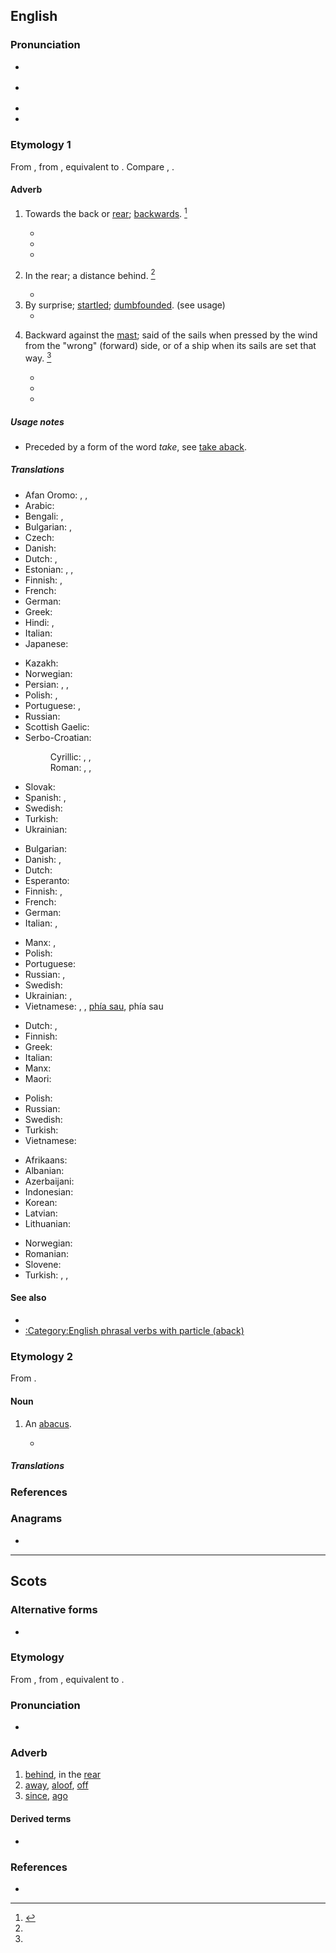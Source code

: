 ==English==

===Pronunciation===
* {{a|RP}} {{IPA|en|/əˈbæk/}}
* {{a|GenAm}} {{IPA|en|/əˈbæk/}}
* {{audio|en|en-us-aback.ogg|Audio (US)}}
* {{rhymes|en|æk|s=2}}

===Etymology 1===
From {{inh|en|enm|abak}}, from {{inh|en|ang|onbæc}}, equivalent to {{prefix|en|a|gloss1=towards|back}}. Compare {{cog|fy|tebek||aback|pos=adverb|lit=to/at back}}, {{cog|sv|tillbaka}} {{gloss|idem.}}.

====Adverb====
{{en-adv|-}}

# {{lb|en|archaic}} Towards the back or [[rear]]; [[backwards]]. {{defdate|First attested prior to 1150.}}<ref name=SOED>{{R:SOED5|page=2}}</ref>
#* {{quote-book|en|author=[[w:Geoffrey Chaucer|Geoffrey Chaucer]]|title=[[s:The Legend of Good Women/The Legend of Thisbe|The Legend of Good Women/The Legend of Thisbe]]|passage=Al blody, and therwith-al a-bak she sterte|date=c. 1380s}}
#* {{quote-book|en|year=1815|author=David Laurie|title=A Treatise on Finance, under which, the General Interests of the British Empire are Illustrated|location=Glasgow|publisher=Chapman|page=322|pageurl=https://books.google.com/books?id=Ym1NAAAAYAAJ&pg=PA322|passage=The mild, though licentious reign, of Louis the Sixteenth, threw France far '''aback''', in her ambitious career; but it gave birth to that revolution, wherein, her warlike propensities and territorial resources were unfolded with tenfold efficacy.}}
#* {{quote-book|en|year=1889|author=William Morris|title=A Tale of the House of the Wolfings and All the Kindreds of the Mark|location=London|publisher=Reeves & Turner|page=31|pageurl=https://books.google.com/books?id=Bjc1AAAAMAAJ&pg=PA31|passage=Then stopped, and bounded '''aback''', and away as if in fear, / That I saw her no more; then I wondered though sitting close anear / Was a she-wolf great and grisly.}}
# {{lb|en|archaic}} In the rear; a distance behind. {{defdate|First attested prior to 1150.}}<ref name=SOED/>
#* {{quote-book|en|year=1840|chapter=Proceedings of an Inquiry held at plantation Reliance, in the county of Essequibo|title=Papers Relative to the West Indies, 1841: British Guiana|location=London|publisher=H.M.S.O.|year_published=1841|page=201|pageurl=https://books.google.com/books?id=VXFbAAAAQAAJ&pg=PA201|passage=There are so many canes upon Reliance that the labourers could not cut those '''aback''', as they prefer cutting those in front. The cane fields '''aback''' were in cultivation last year.}}
# By surprise; [[startled]]; [[dumbfounded]]. (see usage)
#* {{quote-book|en|year=1808|title=The Post-Captain: A View of Naval Society and Manners|edition=3rd|location=London|publisher=Thomas Tegg|page=165|pageurl=https://books.google.com/books?id=TOw1AQAAMAAJ&pg=PA165|passage=I would rather board a hundred of the enemy's frigates, than steer my boat into a fleet of modest women, for a modest woman never fails to take me '''aback'''.}}
# {{lb|en|nautical}} Backward against the [[mast]]; said of the sails when pressed by the wind from the "wrong" (forward) side, or of a ship when its sails are set that way. {{defdate|First attested in the late 17<sup>th</sup> century.}}<ref name=SOED/>
#* {{quote-book|en|year=1757|author=Charles Fearne|title=The Trial of the Honourable Admiral John Byng, at a Court Martial|location=London|publisher=Manby, et al|page=89|pageurl=https://books.google.com/books?id=qyRDAAAAcAAJ&pg=PA89|passage=''Q.'' Was not the ''Trident'' at that time '''aback''' with one or more Top-sails? ''A.'' To the best of my Knowledge she had both Top-sails '''aback'''.}}
#* {{quote-book|en|year=1841|author=Benjamin J. Totten|title=Naval Text-book|location=Boston|publisher=Little & Brown|page=144|pageurl=https://books.google.com.au/books?id=w0VJAAAAYAAJ&pg=PA144|passage=As the anchor fetches her up, she will swing head to wind, bringing the head sails '''aback'''.}}
#* {{quote-book|en|year=2001|author=Russell Drumm|title=The Barque of Saviors|publisher=Houghton Mifflin|page=91|pageurl=https://books.google.com/books?id=NV2qz1dV5cQC&lpg=PT264&pg=PT110|passage=Then the sails on the mainmast were backing and we started getting stern way. ''Eagle'' was caught '''aback'''.}}

=====Usage notes=====
* {{sense|by surprise}} Preceded by a form of the word ''take'', see [[take aback]].

=====Translations=====
{{trans-top|backwards}}
* Afan Oromo: {{t+|om|rifachuu}}, {{t+|om|nahuu}}, {{t+|om|na'uu}}
* Arabic: {{t|ar|إِلَى اَلْخَلْف}}
* Bengali: {{t|bn|পেছন দিকে}}, {{t+|bn|অবাক}}
* Bulgarian: {{t+|bg|назад}}, {{t+|bg|заднишком}}
* Czech: {{t+|cs|zpět}}
* Danish: {{t|da|baglæns}}
* Dutch: {{t+|nl|achterwaarts}}, {{t+|nl|rugwaarts}}
* Estonian: {{t+|et|tagasi}}, {{t|et|tagaspidi}}, {{t|et|tagurpidi}}
* Finnish: {{t+|fi|takaisin}}, {{t+|fi|taaksepäin}}
* French: {{t+|fr|en arrière}}
* German: {{t+|de|rückwärts}}
* Greek: {{t|el|προς τα πίσω}}
* Hindi: {{t|hi|पीछ॓ की ओर}} {{qualifier|archaic}}, {{t|hi|बोचक्क}}
* Italian: {{t+|it|indietro}}
* Japanese: {{t+|ja|後方|alt=後方へ|tr=kōhō e}}
{{trans-mid}}
* Kazakh: {{t+|kk|артқа}}
* Norwegian: {{t+|no|bakk}}
* Persian: {{t|fa|جاخوردن}}, {{t+|fa|یکه خوردن}}, {{t|fa|غافلگیرشدن}}
* Polish: {{t+|pl|wstecz}}, {{t+|pl|do tyłu}}
* Portuguese: {{t+|pt|atrás}}, {{t|pt|[[para]] [[trás]]}}
* Russian: {{t+|ru|наза́д}}
* Scottish Gaelic: {{t|gd|air ais}}
* Serbo-Croatian:
*: Cyrillic: {{t|sh|у̀наза̄д}}, {{t|sh|на̏за̄д}}, {{t|sh|на̏тра̄г}}
*: Roman: {{t+|sh|ùnazād}}, {{t+|sh|nȁzād}}, {{t+|sh|nȁtrāg}}
* Slovak: {{t|sk|naspäť}}
* Spanish: {{t+|es|atrás}}, {{t|es|hacia atrás}}
* Swedish: {{t+|sv|bakåt}}
* Turkish: {{t|tr|geriye}}
* Ukrainian: {{t|uk|наза́д}}
{{trans-bottom}}

{{trans-top|in the rear}}
* Bulgarian: {{t+|bg|отзад}}
* Danish: {{t|da|bagi}}, {{t|da|bagved}}
* Dutch: {{t+|nl|achteraan}}
* Esperanto: {{t|eo|malantaŭen}}
* Finnish: {{t+|fi|takana}}, {{t+|fi|perässä}}
* French: {{t+|fr|derrière}}
* German: {{t+|de|hinten}}
* Italian: {{t+|it|dietro}}, {{t|it|[[di]] [[dietro]]}}
{{trans-mid}}
* Manx: {{t|gv|cooyl|alt=cooyl (aym, etc.)}}, {{t|gv|çheu choylloo|alt=çheu choylloo (jeem, etc.)}}
* Polish: {{t+|pl|z tyłu}}
* Portuguese: {{t+|pt|atrás}}
* Russian: {{t+|ru|сза́ди}}, {{t+|ru|позади́}}
* Swedish: {{t|sv|där bak}}
* Ukrainian: {{t|uk|поза́ду}}, {{t|uk|зза́ду}}
* Vietnamese: {{t+|vi|đằng sau}}, {{t|vi|lùi lại}}, {{t+|vi|trở lại}} [[phía sau]], {{t+|vi|về}} phía sau
{{trans-bottom}}

{{trans-top|said of sails pressed backward}}
* Dutch: {{t+|nl|bak}}, {{t|nl|met een kopwind}}
* Finnish: {{t+|fi|pakki|alt=pakilla}}
* Greek: {{t|el|προς τα πίσω}}
* Italian: {{t|it|[[a]] [[collo]]}}
* Manx: {{t|gv|ergooyl}}
* Maori: {{t|mi|kōpio}}
{{trans-mid}}
* Polish: {{t|pl|bieg wsteczny}}
* Russian: {{t|ru|[[про́тив]] [[ве́тра]]}}
* Swedish: {{t+|sv|back}}
* Turkish: {{t|tr|pupada}}
* Vietnamese: {{t-check|vi|[[bị]] [[thổi]] [[ép]] [[vào]] [[cột]] [[buồm]]}} {{attention|vi|2=was "[[bị]] [[thổi]] [[ép]] [[vào]] [[cột]] [[buồm]]" - assumed sum-of-parts; if an idiom, remove the wikilinks to the individual words. see [[User:Kephir/gadgets/xte#Translation_fixing]]}}
{{trans-bottom}}

{{checktrans-top}}
* Afrikaans: {{t-check|af|agtar}}
* Albanian: {{t+check|sq|prapa}}
* Azerbaijani: {{t-check|az|geriyә}}
* Indonesian: {{t+check|id|mundur}}
* Korean: {{t+check|ko|거꾸로}}
* Latvian: {{t-check|lv|atpakaļ}}
* Lithuanian: {{t-check|lt|atbulomis}}
{{trans-mid}}
* Norwegian: {{t-check|no|baklengs}}
* Romanian: {{t+check|ro|înapoi}}
* Slovene: {{t+check|sl|nazaj}}
* Turkish: {{t-check|tr|geriye}}, {{t-check|tr|arkaya}}, {{t-check|tr|arka tarafa}}
{{trans-bottom}}

====See also====
* {{l|en|back}}
* [[:Category:English phrasal verbs with particle (aback)]]

===Etymology 2===
From {{m|en|abacus}}.

====Noun====
{{en-noun}}

# {{lb|en|obsolete}} An [[abacus]].
#* {{quote-book|en|year=1604|author=Ben Jonson|authorlink=Ben Jonson|chapter=[[w:The Coronation Triumph|Part of the King's Entertainment in Passing to His Coronation]]|title=The Works of Ben Jonson|location=London|publisher=Printed by Thomas Hodgkin|year_published=1692|page=306|pageurl=https://books.google.com/books?id=Y1tdAAAAcAAJ&pg=PA306|passage=In the Centre, or midst of the Pegm, there was an '''Aback''', or Square, wherein this Elogy was written.}}

=====Translations=====
{{trans-see|abacus}}

===References===
<references/>

===Anagrams===
* {{anagrams|en|a=aabck|Baack|Bačka}}

----

==Scots==

===Alternative forms===
* {{alter|sco|abak}}

===Etymology===
From {{inh|yol|enm|abak}}, from {{inh|yol|ang|onbæc}}, equivalent to {{prefix|sco|a|back}}.

===Pronunciation===
* {{IPA|sco|/əˈbak/}}

===Adverb===
{{sco-adv|-}}
 
# [[behind]], in the [[rear]]
# [[away]], [[aloof]], [[off]]
# [[since]], [[ago]]

====Derived terms====
* {{l|sco|aback o'}}

===References===
* {{R:DSL|pos=adv}}
